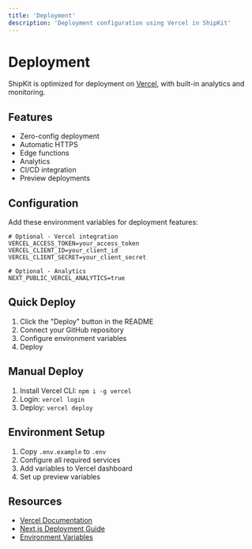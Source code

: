 ```yaml
---
title: 'Deployment'
description: 'Deployment configuration using Vercel in ShipKit'
---
```


# Deployment

ShipKit is optimized for deployment on [Vercel](https://vercel.com), with built-in analytics and monitoring.

## Features

- Zero-config deployment
- Automatic HTTPS
- Edge functions
- Analytics
- CI/CD integration
- Preview deployments

## Configuration

Add these environment variables for deployment features:

```env
# Optional - Vercel integration
VERCEL_ACCESS_TOKEN=your_access_token
VERCEL_CLIENT_ID=your_client_id
VERCEL_CLIENT_SECRET=your_client_secret

# Optional - Analytics
NEXT_PUBLIC_VERCEL_ANALYTICS=true
```

## Quick Deploy

1. Click the "Deploy" button in the README
2. Connect your GitHub repository
3. Configure environment variables
4. Deploy

## Manual Deploy

1. Install Vercel CLI: `npm i -g vercel`
2. Login: `vercel login`
3. Deploy: `vercel deploy`

## Environment Setup

1. Copy `.env.example` to `.env`
2. Configure all required services
3. Add variables to Vercel dashboard
4. Set up preview variables

## Resources

- [Vercel Documentation](https://vercel.com/docs)
- [Next.js Deployment Guide](https://nextjs.org/docs/deployment)
- [Environment Variables](https://vercel.com/docs/concepts/projects/environment-variables)
